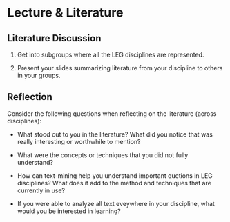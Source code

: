 # Lecture & Literature {.unnumbered}

## Literature Discussion

1. Get into subgroups where all the LEG disciplines are represented.

2. Present your slides summarizing literature from your discipline to others in your groups.

## Reflection

Consider the following questions when reflecting on the literature (across disciplines):

- What stood out to you in the literature? What did you notice that was really interesting or worthwhile to mention?

- What were the concepts or techniques that you did not fully understand?

- How can text-mining help you understand important quetions in LEG disciplines? What does it add to the method and techniques that are currently in use?

- If you were able to analyze all text eveywhere in your discipline, what would you be interested in learning?